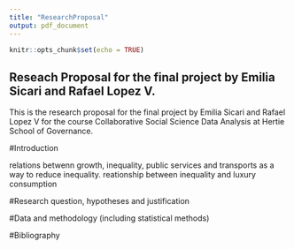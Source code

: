 ```yaml
---
title: "ResearchProposal"
output: pdf_document
---
```


```r
knitr::opts_chunk$set(echo = TRUE)
```

## Reseach Proposal for the final project by Emilia Sicari and Rafael Lopez V.

This is the research proposal for the final project by Emilia Sicari and Rafael Lopez V for the course Collaborative Social Science Data Analysis at Hertie School of Governance. 

#Introduction

relations betwenn growth, inequality, public services and transports as a way to reduce inequality. reationship between inequality and luxury consumption

#Research question, hypotheses and justification

#Data and methodology (including statistical methods)


#Bibliography 
